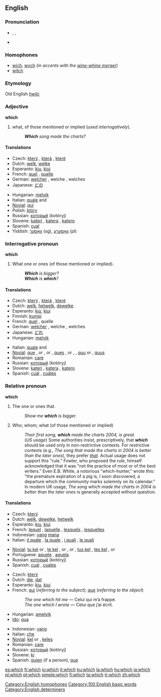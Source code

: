{{rfc|Interrogative pronoun unknown/invalid header}}
==English==

{{rank|by|on|her|24|which|have|or|from}}

===Pronunciation===
*{{AHD|wĭch}}, {{IPA|/wɪtʃ/}}, {{SAMPA|/wItS/}}
*{{audio|en-us-which.ogg|Audio (US)}}
{{rhymes|ɪtʃ}}

===Homophones===
*[[wich]], [[wych]] (''in accents with the [[wine-whine merger]]'')
*[[witch]]

===Etymology===
Old English ''[[hwilc]]''

===Adjective===
'''which'''

# what, of those mentioned or implied (''used interrogatively'').
#: '''''Which''' song made the charts?''

====Translations====
{{trans-top|what, of those mentioned or implied}}
*Czech: [[který]] {{m}}, [[která]] {{f}}, [[které]] {{n}}
*Dutch: [[welk]], [[welke]]
*Esperanto: [[kiu]], [[kiuj]]
*French: [[quel]] {{m}}, [[quelle]] {{f}}
*German: [[welcher]] {{m}}, welche {{f}}, welches {{n}}
*Japanese: [[どの]]
{{trans-mid}}
*Hungarian: [[melyik]]
*Italian: [[quale]] {{m}} and {{f}}
*[[Novial]]: [[qui]]
*Polish: [[który]] {{m}}
*Russian: [[который]] (kotóryj) {{m}}
*Slovene: [[kateri]] {{m}}, [[katera]] {{f}}, [[katero]] {{n}}
*Spanish: [[cual]]
*Yiddish: [[וואָסער]] (sg), [[וואָסערע]] (pl)
{{trans-bottom}}

===Interrogative pronoun===
'''which'''

# What one or ones (of those mentioned or implied).
#: '''''Which''' is bigger?''
#: '''''Which''' is '''which'''?''

====Translations====
{{trans-top|what one or ones}}
*Czech: [[který]] {{m}}, [[která]] {{f}}, [[které]] {{n}}
*Dutch: [[welk]], [[hetwelk]], [[dewelke]]
*Esperanto: [[kiu]], [[kiuj]]
*Finnish: [[kumpi]]
*French: [[quel]] {{m}}, quelle {{f}}
*German: [[welcher]] {{m}}, welche {{f}}, welches {{n}}
*Japanese: [[どれ]]
*Hungarian: [[melyik]]
{{trans-mid}}
*Italian: [[quale]] {{m}} and {{f}}
*[[Novial]]: [[que]] {{m}}, {{f}} or {{n}}, {{s}} or {{p}}, [[ques]] {{m}}, {{f}} or {{n}}, {{p}}, [[quu]] {{n}} {{s}} or {{p}}, [[quus]] {{n}} {{p}}
*Romanian: [[care#Romanian|care]]
*Russian: [[который]] (kotóryj) {{m}}
*Slovene: [[kateri]] {{m}}, [[katera]] {{f}}, [[katero]] {{n}}
*Spanish: [[cuál]] {{s}}, [[cuáles]] {{p}}
{{trans-bottom}}

===Relative pronoun===
'''which'''

# The one or ones that.
#: ''Show me '''which''' is bigger.''
# Who; whom; what (of those mentioned or implied)
#: ''Their first song, '''which''' made the charts 2004, is great.''
#: (''US usage'') Some authorities insist, prescriptively, that '''''which''''' should be used only in non-restrictive contexts. For restrictive contexts (e.g., ''The song that made the charts in 2004 is better than the later ones''), they prefer ''[[that]].''  Actual usage does not support this "rule." Fowler, who proposed the rule, himself acknowledged that it was "not the practice of most or of the best writers." Even E.B. White, a notorious "which-hunter," wrote this: "the premature expiration of a pig is, I soon discovered, a departure which the community marks solemnly on its calendar." In modern UK usage, ''The song which made the charts in 2004 is better than the later ones'' is generally accepted without question.

====Translations====
{{trans-top|the one(s) that}}
*Czech: [[který]]
*Dutch: [[welk]], [[dewelke]], [[hetwelk]]
*Esperanto: [[kiu]], [[kiuj]]
*French: [[lequel]] {{m}}, [[laquelle]] {{f}}, [[lesquels]] {{p}}, [[lesquelles]] {{f}} {{p}}
*Indonesian: [[yang]] [[mana]]
*Italian: [[il quale]] {{m}}, [[la quale]] {{f}}, [[i quali]] {{p}}, [[le quali]] {{f}} {{p}}
{{trans-mid}}
*[[Novial]]: [[tu kel]] {{n}} {{s}} or {{p}}, [[te kel]] {{m}}, {{f}} or {{n}}, {{s}} or {{p}}, [[tus kel]] {{n}} {{p}}, [[tes kel]] {{m}}, {{f}} or {{n}} {{p}}
*Portuguese: [[aquele]] {{m}}, [[aquela]] {{f}}
*Russian: [[который]] (kotóryj) {{m}}
*Spanish: [[cual]] {{s}}, [[cuales]] {{p}}
{{trans-bottom}}

{{trans-top|who, whom, what}}
*Czech: [[který]]
*Dutch: [[die]], [[dat]]
*Esperanto: [[kiu]], [[kiuj]]
*French: [[qui]] (''referring to the subject''); [[que]] (''referring to the object'')
*:''The one which hit me'' — Celui qui m’a frappé.
*:''The one which I wrote'' — Celui que j’ai écrit.
*Hungarian: [[amelyik]]
*[[Ido]]: [[qua]]
{{trans-mid}}
*Indonesian: [[yang]]
*Italian: [[che]]
*[[Novial]]: [[kel]] {{s}} or {{p}}, [[keles]] {{p}}
*Romanian: [[care]]
*Russian: [[который]] (kotóryj)
*Slovene: [[ki]]
*Spanish: [[quien]] (if a person), [[que]]
{{trans-bottom}}

[[Category:English homophones]]
[[Category:100 English basic words]]
[[Category:English determiners]]

[[es:which]]
[[fr:which]]
[[io:which]]
[[it:which]]
[[ku:which]]
[[la:which]]
[[hu:which]]
[[ja:which]]
[[pl:which]]
[[pt:which]]
[[simple:which]]
[[fi:which]]
[[ta:which]]
[[tr:which]]
[[zh:which]]